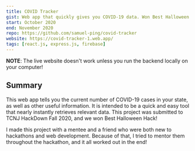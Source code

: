 ```yaml
---
title: COVID Tracker
gist: Web app that quickly gives you COVID-19 data. Won Best Halloween Hack of TCNJ HackDown Fall 2020!
start: October 2020
end: November 2020
repo: https://github.com/samuel-ping/covid-tracker
website: https://covid-tracker-1.web.app/
tags: [react.js, express.js, firebase]
---
```


**NOTE**: The live website doesn't work unless you run the backend locally on your computer!

## Summary

This web app tells you the current number of COVID-19 cases in your state, as well as other useful information. It is intended to be a quick and easy tool that nearly instantly retrieves relevant data. This project was submitted to TCNJ HackDown Fall 2020, and we won Best Halloween Hack!

I made this project with a mentee and a friend who were both new to hackathons and web development. Because of that, I tried to mentor them throughout the hackathon, and it all worked out in the end!
